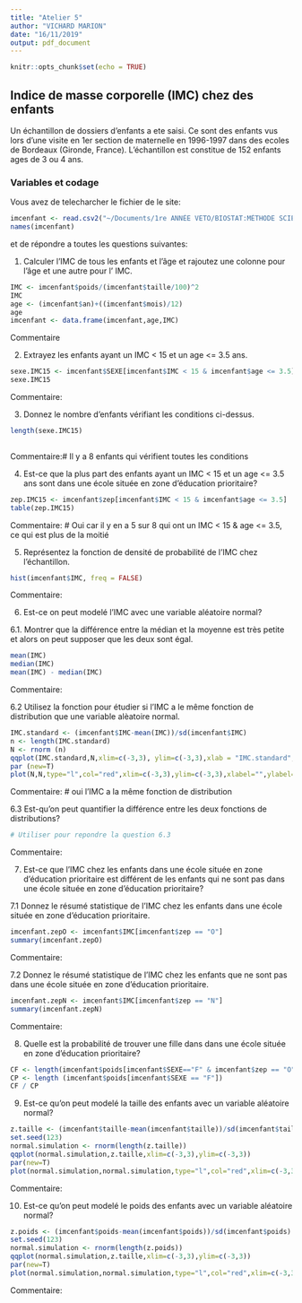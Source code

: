 ```yaml
---
title: "Atelier 5"
author: "VICHARD MARION"
date: "16/11/2019"
output: pdf_document
---
```


```r
knitr::opts_chunk$set(echo = TRUE)
```

## Indice de masse corporelle (IMC) chez des enfants

Un échantillon de dossiers d'enfants a ete saisi. Ce sont des enfants vus lors
d'une visite en 1er section de maternelle en 1996-1997 dans des ecoles de 
Bordeaux (Gironde, France). L’échantillon est constitue de 152 enfants ages de 3
ou 4 ans. 

### Variables et codage

\begin{tabular}{|l|c|c|}
\hline
Description & Unite ou Codage & Variable \\
\hline
Sexe & \texttt{F} pour fille ; \texttt{G} pour garcon & \texttt{SEXE} \\
\hline
Ecole située en zone d'education prioritaire & \texttt{O} pour oui; \texttt{N} pour non & \texttt{zep} \\
\hline
Poids & \texttt{Kg} (arrondi à 100g près) & \texttt{poids} \\
\hline
Âge à la date de la visite & Années & \texttt{an} \\
\hline
Âge à la date de la visite & Mois & \texttt{mois} \\
\hline
Taille & Cm  (arrondi à 0.5cm près) & \texttt{taille} \\
\hline
\end{tabular}

Vous avez de telecharcher le fichier \texttt{imcenfant.csv} de le site:

\url{https://github.com/afalco/Atelier5/}



```r
imcenfant <- read.csv2("~/Documents/1re ANNÉE VETO/BIOSTAT:MÉTHODE SCIENTIFIQUE/Atelier 5/imcenfant.csv")
names(imcenfant)
```

et de répondre a toutes les questions suivantes:


 1. Calculer l'IMC de tous les enfants et l'âge et rajoutez une colonne pour l'âge et une autre pour l' IMC.
 
```r
IMC <- imcenfant$poids/(imcenfant$taille/100)^2
IMC
age <- (imcenfant$an)+((imcenfant$mois)/12)
age
imcenfant <- data.frame(imcenfant,age,IMC)
```

Commentaire

 2. Extrayez les enfants ayant un IMC < 15 et un age <= 3.5 ans.
 
```r
sexe.IMC15 <- imcenfant$SEXE[imcenfant$IMC < 15 & imcenfant$age <= 3.5]
sexe.IMC15
```

Commentaire:

 3. Donnez le nombre d'enfants vérifiant les conditions ci-dessus.
 
```r
length(sexe.IMC15)
 
```
 
Commentaire:# Il y a 8 enfants qui vérifient toutes les conditions

 4. Est-ce que la plus part des enfants ayant un IMC < 15 et un age <= 3.5 ans sont dans une école située en zone d’éducation prioritaire?
 
```r
zep.IMC15 <- imcenfant$zep[imcenfant$IMC < 15 & imcenfant$age <= 3.5]
table(zep.IMC15)
```
 
 Commentaire: # Oui car il y en a 5 sur 8 qui ont un IMC < 15 & age <= 3.5, ce qui est plus de la moitié

 5. Représentez la fonction de densité de probabilité de l'IMC chez l'échantillon.
 
```r
hist(imcenfant$IMC, freq = FALSE)
```
 
 Commentaire:


  6. Est-ce on peut modelé l'IMC avec une variable aléatoire normal?

6.1. Montrer que la différence entre la médian et la moyenne est très petite et alors on peut supposer que les deux sont égal.  
    
```r
mean(IMC)
median(IMC)
mean(IMC) - median(IMC)
```
 
Commentaire:


6.2 Utilisez la fonction \texttt{qqplot()} pour étudier si l'IMC a le même fonction de distribution que une variable alèatoire normal. 
  
```r
IMC.standard <- (imcenfant$IMC-mean(IMC))/sd(imcenfant$IMC)
n <- length(IMC.standard)
N <- rnorm (n)
qqplot(IMC.standard,N,xlim=c(-3,3), ylim=c(-3,3),xlab = "IMC.standard",ylab = "Normal")
par (new=T)
plot(N,N,type="l",col="red",xlim=c(-3,3),ylim=c(-3,3),xlabel="",ylabel="")
```
  
Commentaire: # oui l'IMC  a la même fonction de distribution 
  
6.3 Est-qu'on peut quantifier la différence entre les deux fonctions de distributions?
  
```r
# Utiliser pour repondre la question 6.3
```
Commentaire:

 
 7. Est-ce que l'IMC chez les enfants dans une école située en zone d’éducation prioritaire est différent de les enfants qui ne sont pas dans une école située en zone d’éducation prioritaire?
 
7.1 Donnez le résumé statistique de l'IMC chez les enfants dans une école située en zone d’éducation prioritaire.

```r
imcenfant.zepO <- imcenfant$IMC[imcenfant$zep == "O"]
summary(imcenfant.zepO)
```

Commentaire:
 
7.2 Donnez le résumé statistique de l'IMC chez les enfants que ne sont pas dans une école située en zone d’éducation prioritaire. 

```r
imcenfant.zepN <- imcenfant$IMC[imcenfant$zep == "N"]
summary(imcenfant.zepN)
```
 
 Commentaire:


  8. Quelle est la probabilité de trouver une fille dans dans une école située en zone d’éducation prioritaire?
  
```r
CF <- length(imcenfant$poids[imcenfant$SEXE=="F" & imcenfant$zep == "O"])
CP <- length (imcenfant$poids[imcenfant$SEXE == "F"])
CF / CP
```

  9. Est-ce qu'on peut modelé la taille des enfants avec un variable aléatoire normal?
  
```r
z.taille <- (imcenfant$taille-mean(imcenfant$taille))/sd(imcenfant$taille)
set.seed(123)
normal.simulation <- rnorm(length(z.taille))
qqplot(normal.simulation,z.taille,xlim=c(-3,3),ylim=c(-3,3))
par(new=T)
plot(normal.simulation,normal.simulation,type="l",col="red",xlim=c(-3,3),ylim=c(-3,3), xlab = "",ylab = "")
```
  
  Commentaire:
  
  10. Est-ce qu'on peut modelé le poids des enfants avec un variable aléatoire normal?

```r
z.poids <- (imcenfant$poids-mean(imcenfant$poids))/sd(imcenfant$poids)
set.seed(123)
normal.simulation <- rnorm(length(z.poids))
qqplot(normal.simulation,z.taille,xlim=c(-3,3),ylim=c(-3,3))
par(new=T)
plot(normal.simulation,normal.simulation,type="l",col="red",xlim=c(-3,3),ylim=c(-3,3),xlab = "",ylab = "")
```

  Commentaire: